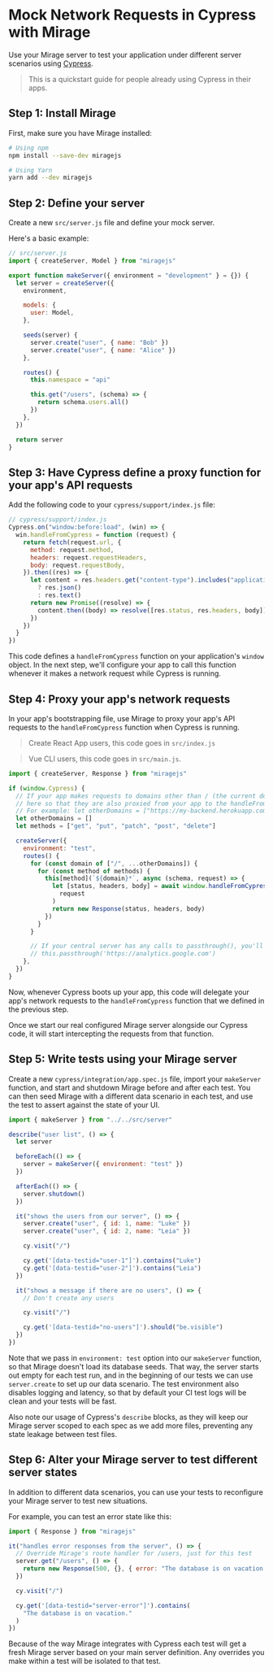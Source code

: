 # Mock Network Requests in Cypress with Mirage

Use your Mirage server to test your application under different server scenarios using [Cypress](https://www.cypress.io/).

> This is a quickstart guide for people already using Cypress in their apps.

## Step 1: Install Mirage

First, make sure you have Mirage installed:

```bash
# Using npm
npm install --save-dev miragejs

# Using Yarn
yarn add --dev miragejs
```

## Step 2: Define your server

Create a new `src/server.js` file and define your mock server.

Here's a basic example:

```js
// src/server.js
import { createServer, Model } from "miragejs"

export function makeServer({ environment = "development" } = {}) {
  let server = createServer({
    environment,

    models: {
      user: Model,
    },

    seeds(server) {
      server.create("user", { name: "Bob" })
      server.create("user", { name: "Alice" })
    },

    routes() {
      this.namespace = "api"

      this.get("/users", (schema) => {
        return schema.users.all()
      })
    },
  })

  return server
}
```

## Step 3: Have Cypress define a proxy function for your app's API requests

Add the following code to your `cypress/support/index.js` file:

```js
// cypress/support/index.js
Cypress.on("window:before:load", (win) => {
  win.handleFromCypress = function (request) {
    return fetch(request.url, {
      method: request.method,
      headers: request.requestHeaders,
      body: request.requestBody,
    }).then((res) => {
      let content = res.headers.get("content-type").includes("application/json")
        ? res.json()
        : res.text()
      return new Promise((resolve) => {
        content.then((body) => resolve([res.status, res.headers, body]))
      })
    })
  }
})
```

This code defines a `handleFromCypress` function on your application's `window` object. In the next step, we'll configure your app to call this function whenever it makes a network request while Cypress is running.

## Step 4: Proxy your app's network requests

In your app's bootstrapping file, use Mirage to proxy your app's API requests to the `handleFromCypress` function when Cypress is running.

> Create React App users, this code goes in `src/index.js`

> Vue CLI users, this code goes in `src/main.js`.

```js
import { createServer, Response } from "miragejs"

if (window.Cypress) {
  // If your app makes requests to domains other than / (the current domain), add them
  // here so that they are also proxied from your app to the handleFromCypress function.
  // For example: let otherDomains = ["https://my-backend.herokuapp.com/"]
  let otherDomains = []
  let methods = ["get", "put", "patch", "post", "delete"]

  createServer({
    environment: "test",
    routes() {
      for (const domain of ["/", ...otherDomains]) {
        for (const method of methods) {
          this[method](`${domain}*`, async (schema, request) => {
            let [status, headers, body] = await window.handleFromCypress(
              request
            )
            return new Response(status, headers, body)
          })
        }
      }

      // If your central server has any calls to passthrough(), you'll need to duplicate them here
      // this.passthrough('https://analytics.google.com')
    },
  })
}
```

Now, whenever Cypress boots up your app, this code will delegate your app's network requests to the `handleFromCypress` function that we defined in the previous step.

Once we start our real configured Mirage server alongside our Cypress code, it will start intercepting the requests from that function.

## Step 5: Write tests using your Mirage server

Create a new `cypress/integration/app.spec.js` file, import your `makeServer` function, and start and shutdown Mirage before and after each test. You can then seed Mirage with a different data scenario in each test, and use the test to assert against the state of your UI.

```js
import { makeServer } from "../../src/server"

describe("user list", () => {
  let server

  beforeEach(() => {
    server = makeServer({ environment: "test" })
  })

  afterEach(() => {
    server.shutdown()
  })

  it("shows the users from our server", () => {
    server.create("user", { id: 1, name: "Luke" })
    server.create("user", { id: 2, name: "Leia" })

    cy.visit("/")

    cy.get('[data-testid="user-1"]').contains("Luke")
    cy.get('[data-testid="user-2"]').contains("Leia")
  })

  it("shows a message if there are no users", () => {
    // Don't create any users

    cy.visit("/")

    cy.get('[data-testid="no-users"]').should("be.visible")
  })
})
```

Note that we pass in `environment: test` option into our `makeServer` function, so that Mirage doesn't load its database seeds. That way, the server starts out empty for each test run, and in the beginning of our tests we can use `server.create` to set up our data scenario. The test environment also disables logging and latency, so that by default your CI test logs will be clean and your tests will be fast.

Also note our usage of Cypress's `describe` blocks, as they will keep our Mirage server scoped to each spec as we add more files, preventing any state leakage between test files.

## Step 6: Alter your Mirage server to test different server states

In addition to different data scenarios, you can use your tests to reconfigure your Mirage server to test new situations.

For example, you can test an error state like this:

```js
import { Response } from "miragejs"

it("handles error responses from the server", () => {
  // Override Mirage's route handler for /users, just for this test
  server.get("/users", () => {
    return new Response(500, {}, { error: "The database is on vacation." })
  })

  cy.visit("/")

  cy.get('[data-testid="server-error"]').contains(
    "The database is on vacation."
  )
})
```

Because of the way Mirage integrates with Cypress each test will get a fresh Mirage server based on your main server definition. Any overrides you make within a test will be isolated to that test.
